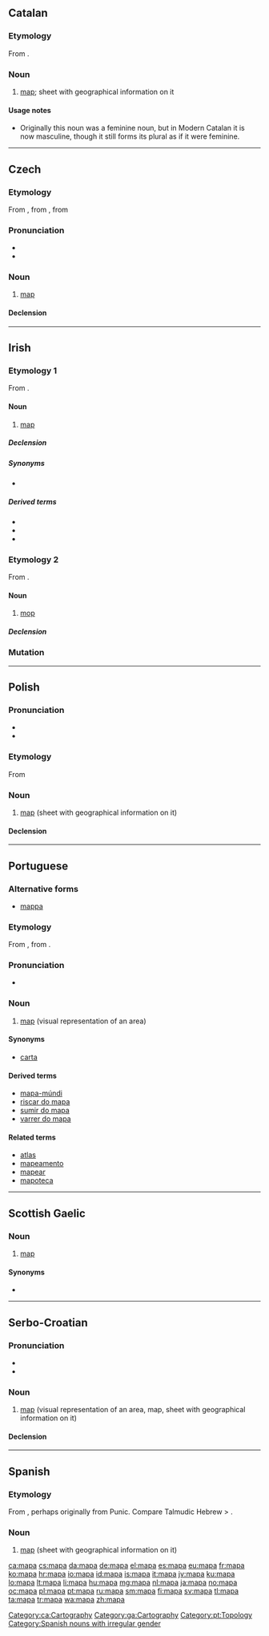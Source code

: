 {{xsee|{{Cyrl|[[мара]]}}}}
==Catalan==

===Etymology===
From {{etyl|la|ca}} {{term|lang=la|mappa||napkin}}.

===Noun===
{{ca-noun|m|mapes}}

# [[map]]; sheet with geographical information on it

====Usage notes====
* Originally this noun was a feminine noun, but in Modern Catalan it is now masculine, though it still forms its plural as if it were feminine.

[[Category:ca:Cartography]]

----

==Czech==

===Etymology===
From {{etyl|de|cs}} {{term|Mappe|lang=de}}, from {{etyl|ML.|cs}} {{term||[[mappa#Latin|mappa]] [[mundi#Latin|mundi]]|lang=la}}, from {{etyl|la|cs}} {{term|mappa|lang=la}}

===Pronunciation===
* {{IPA|/mapa/|lang=cs}}
* {{audio|Cs-mapa.ogg|audio}}

===Noun===
{{cs-noun|g=f}}

# [[map]] {{gloss|visual representation of an area}}

====Declension====
{{cs-decl-noun-auto|f|ma|p|a}}

----

==Irish==

===Etymology 1===
From {{etyl|en|ga}} {{term|map}}.

====Noun====
{{ga-noun|g=m|[[mapa]]|mapaí}}

# [[map]]

=====Declension=====
{{ga-noun-m4|m|apa|apaí}}

=====Synonyms=====
* {{l|ga|léarscáil}}

=====Derived terms=====
* {{l|ga|dearadh mapa}}
* {{l|ga|fótamapa}}
* {{l|ga|teilgean mapa}}

===Etymology 2===
From {{etyl|en|ga}} {{term|mop}}.

====Noun====
{{ga-noun|g=m|[[mapa]]|mapaí}}

# [[mop]]

=====Declension=====
{{ga-noun-m4|m|apa|apaí}}

===Mutation===
{{ga mut cons|m|apa}}

[[Category:ga:Cartography]]

----

==Polish==
{{wikipedia|lang=pl}}

===Pronunciation===
* {{IPA|lang=pl|/ˈmapa/}}
* {{audio|Pl-mapa.ogg|audio}}

===Etymology===
From {{etyl|la|pl}} {{term|mappa||napkin|lang=la}}

===Noun===
{{pl-noun|f}}

# [[map]] (sheet with geographical information on it)

====Declension====
{{pl-decl-noun-f|ma|p}}

----

==Portuguese==

===Alternative forms===
* [[mappa]] {{qualifier|obsolete}}

===Etymology===
From {{etyl|la|pt}} {{term|mappa||napkin|lang=la}}, from {{etyl|xpu|pt}}.

===Pronunciation===
* {{a|Brazil}} {{IPA|/ˈma.pa/|/ˈma.pɐ/|lang=pt}}

===Noun===
{{pt-noun|m|s}}

# [[map]] (visual representation of an area)

====Synonyms====
* {{sense|visual representation of an area}} [[carta]] {{qualifier|dated}}

====Derived terms====
* [[mapa-múndi]]
* [[riscar do mapa]]
* [[sumir do mapa]]
* [[varrer do mapa]]

====Related terms====
* [[atlas]]
* [[mapeamento]]
* [[mapear]]
* [[mapoteca]]

[[Category:pt:Topology]]

----

==Scottish Gaelic==

===Noun===
{{gd-noun|g=m|gen=mapa|pl=mapaichean}}

# [[#English|map]] {{gloss|visual representation of an area}}

====Synonyms====
* {{l|gd|map}}

----

==Serbo-Croatian==

===Pronunciation===
* {{IPA|/mâpa/|lang=sh}}
* {{hyphenation|ma|pa}}

===Noun===
{{sh-noun|g=f|head=mȁpa|r|мапа|ма̏па}}

# [[#English|map]] (visual representation of an area, map, sheet with geographical information on it)

====Declension====
{{sh-decl-noun
|mapa|mape
|mape|mapa
|mapi|mapama
|mapu|mape
|mapo|mape
|mapi|mapama
|mapom|mapama
}}

----

==Spanish==

===Etymology===
From {{etyl|la|es}} {{term|mappa|lang=la}}, perhaps originally from Punic. Compare Talmudic Hebrew {{term||manafa|lang=he}} > {{term||mappa|banner|lang=he}}. {{rfscript|Hebr}}

===Noun===
{{es-noun|m}}

# [[map]] (sheet with geographical information on it)

[[Category:Spanish nouns with irregular gender]]

[[ca:mapa]]
[[cs:mapa]]
[[da:mapa]]
[[de:mapa]]
[[el:mapa]]
[[es:mapa]]
[[eu:mapa]]
[[fr:mapa]]
[[ko:mapa]]
[[hr:mapa]]
[[io:mapa]]
[[id:mapa]]
[[is:mapa]]
[[it:mapa]]
[[jv:mapa]]
[[ku:mapa]]
[[lo:mapa]]
[[lt:mapa]]
[[li:mapa]]
[[hu:mapa]]
[[mg:mapa]]
[[nl:mapa]]
[[ja:mapa]]
[[no:mapa]]
[[oc:mapa]]
[[pl:mapa]]
[[pt:mapa]]
[[ru:mapa]]
[[sm:mapa]]
[[fi:mapa]]
[[sv:mapa]]
[[tl:mapa]]
[[ta:mapa]]
[[tr:mapa]]
[[wa:mapa]]
[[zh:mapa]]